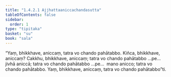 ```yaml
---
title: "1.4.2.1 Ajjhattaaniccachandasutta"
tableOfContents: false
sidebar:
  order: 1
type: "tipitaka"
basket: "su"
book: "sala"
---
```



<DynamicBreadcrumb />

<Division number="168" book="sala" bookNo="13" page="360">

<Paragraph number="890" book="sala">
“Yaṃ, bhikkhave, aniccaṃ, tatra vo chando pahātabbo. Kiñca, bhikkhave, aniccaṃ? Cakkhu, bhikkhave, aniccaṃ; tatra vo chando pahātabbo …pe…  jivhā aniccā; tatra vo chando pahātabbo …pe…  mano anicco; tatra vo chando pahātabbo. Yaṃ, bhikkhave, aniccaṃ, tatra vo chando pahātabbo”ti.
</Paragraph>
</Division>